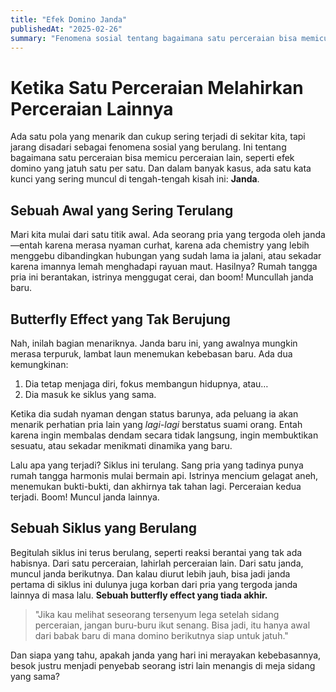 ```yaml
---
title: "Efek Domino Janda"
publishedAt: "2025-02-26"
summary: "Fenomena sosial tentang bagaimana satu perceraian bisa memicu perceraian lain, menciptakan efek domino yang berulang."
---
```



# Ketika Satu Perceraian Melahirkan Perceraian Lainnya

Ada satu pola yang menarik dan cukup sering terjadi di sekitar kita, tapi jarang disadari sebagai fenomena sosial yang berulang. Ini tentang bagaimana satu perceraian bisa memicu perceraian lain, seperti efek domino yang jatuh satu per satu. Dan dalam banyak kasus, ada satu kata kunci yang sering muncul di tengah-tengah kisah ini: **Janda**.

## Sebuah Awal yang Sering Terulang

Mari kita mulai dari satu titik awal. Ada seorang pria yang tergoda oleh janda—entah karena merasa nyaman curhat, karena ada chemistry yang lebih menggebu dibandingkan hubungan yang sudah lama ia jalani, atau sekadar karena imannya lemah menghadapi rayuan maut. Hasilnya? Rumah tangga pria ini berantakan, istrinya menggugat cerai, dan boom! Muncullah janda baru.

## Butterfly Effect yang Tak Berujung

Nah, inilah bagian menariknya. Janda baru ini, yang awalnya mungkin merasa terpuruk, lambat laun menemukan kebebasan baru. Ada dua kemungkinan: 

1. Dia tetap menjaga diri, fokus membangun hidupnya, atau…
2. Dia masuk ke siklus yang sama.

Ketika dia sudah nyaman dengan status barunya, ada peluang ia akan menarik perhatian pria lain yang *lagi-lagi* berstatus suami orang. Entah karena ingin membalas dendam secara tidak langsung, ingin membuktikan sesuatu, atau sekadar menikmati dinamika yang baru.

Lalu apa yang terjadi? Siklus ini terulang. Sang pria yang tadinya punya rumah tangga harmonis mulai bermain api. Istrinya mencium gelagat aneh, menemukan bukti-bukti, dan akhirnya tak tahan lagi. Perceraian kedua terjadi. Boom! Muncul janda lainnya.

## Sebuah Siklus yang Berulang

Begitulah siklus ini terus berulang, seperti reaksi berantai yang tak ada habisnya. Dari satu perceraian, lahirlah perceraian lain. Dari satu janda, muncul janda berikutnya. Dan kalau diurut lebih jauh, bisa jadi janda pertama di siklus ini dulunya juga korban dari pria yang tergoda janda lainnya di masa lalu. **Sebuah butterfly effect yang tiada akhir.**

> "Jika kau melihat seseorang tersenyum lega setelah sidang perceraian, jangan buru-buru ikut senang. Bisa jadi, itu hanya awal dari babak baru di mana domino berikutnya siap untuk jatuh."

Dan siapa yang tahu, apakah janda yang hari ini merayakan kebebasannya, besok justru menjadi penyebab seorang istri lain menangis di meja sidang yang sama?